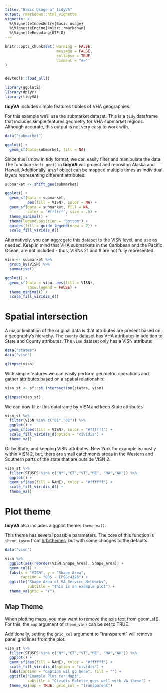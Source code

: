 ```yaml
---
title: "Basic Usage of tidyVA"
output: rmarkdown::html_vignette
vignette: >
  %\VignetteIndexEntry{Basic usage}
  %\VignetteEngine{knitr::rmarkdown}
  %\VignetteEncoding{UTF-8}
---
```


```r
knitr::opts_chunk$set( warning = FALSE,
                       message = FALSE,
                       collapse = TRUE,
                       comment = "#>"
)


devtools::load_all()

```


```r
library(ggplot2)
library(dplyr)
library(tidyVA)
```

__tidyVA__ includes simple features tibbles of VHA geographies.

For this example we'll use the submarket dataset.  This is a `tidy` dataframe that includes simple features geometry for VHA submarket regions.  Although accurate, this output is not very easy to work with.

```r
data("submarket")

ggplot() + 
  geom_sf(data=submarket, fill = NA)

```


Since this is now in tidy format, we can easily filter and manipulate the data. The function `shift_geo()` in __tidyVA__ will project and repositon Alaska and Hawaii. Additionally, an  sf object can be mapped multiple times as individual layers representing different attributes: 


```r
submarket <- shift_geo(submarket)

ggplot() + 
  geom_sf(data = submarket,           
          aes(fill = VISN), color = NA) +  
  geom_sf(data = submarket, fill = NA, 
          color = "#ffffff", size = .5) + 
  theme_minimal() + 
  theme(legend.position = "bottom") +
  guides(fill = guide_legend(nrow = 2)) +
  scale_fill_viridis_d()

```

Alternatively, you can aggregate this dataset to the VISN level, and use as needed.  Keep in mind that VHA submarkets in the Caribbean and the Pacific Ocean, are not included - thus, VISNs 21 and 8 are not fully represented.


```r
visn <- submarket %>% 
  group_by(VISN) %>% 
  summarise()

ggplot() + 
  geom_sf(data = visn, aes(fill = VISN), 
          show.legend = FALSE) +
  theme_minimal() + 
  scale_fill_viridis_d()

```

# Spatial intersection

A major limitation of the original data is that attributes are present based on a geography's hierachy. The `county` dataset has VHA attributes in addition to State and County attributes.  The `visn` dataset only has a VISN attribute:

```r
data("states")
data("visn")

glimpse(visn)

```

With simple features we can easily perform geometric operations and gather attributes based on a spatial relationship:

```r
visn_st <- sf::st_intersection(states, visn)

glimpse(visn_st)

```

We can now filter this dataframe by VISN and keep State attributes

```r

visn_st %>% 
  filter(VISN %in% c("01","02")) %>% 
  ggplot() + 
  geom_sf(aes(fill = VISN), color = "#ffffff") +
  scale_fill_viridis_d(option = "cividis") +
  theme_va()

```

Or by State, and keeping VISN attributes. New York for example is mostly within VISN 2, but, there are small catchments areas in the Western and Southern parts of the state that are outside VISN 2.

```r

visn_st %>% 
  filter(STUSPS %in% c("NY","CT","VT","ME", "MA","NH")) %>% 
  ggplot() + 
  geom_sf(aes(fill = NAME), color = "#ffffff") +
  scale_fill_viridis_d() +
  theme_va()

```

# Plot theme

__tidyVA__ also includes a ggplot theme: `theme_va()`. 

This theme has several possible parameters.  The core of this function is `theme_ipsum` from [hrbrthemes](https://hrbrmstr.github.io/hrbrthemes/), but with some changes to the defaults.

```r
data("visn")

visn %>% 
  ggplot(aes(reorder(VISN,Shape_Area), Shape_Area)) +
  geom_col() + 
  labs(x = "VISN", y = "Shape Area", 
       caption = "CRS - EPSG:4326") +
  ggtitle("Shape Area of VA Service Networks", 
          subtitle = "This is an example plot") +
  theme_va(grid = "Y")

```

## Map Theme

When plotting maps, you may want to remove the axis text from geom_sf(). For this, the `map` argument of `theme_va()` can be set to TRUE.

Additionally, setting the `grid_col` argument to "transparent" will remove panel grid lines from the plot.

```r
visn_st %>% 
  filter(STUSPS %in% c("NY","CT","VT","ME", "MA","NH")) %>% 
  ggplot() + 
  geom_sf(aes(fill = NAME), color = "#ffffff") +
  scale_fill_viridis_d(option = "cividis") +
  labs(caption = "Caption wil go here", fill = "") +
  ggtitle("Example Plot for Maps", 
          subtitle = "Cividis Palette goes well with VA theme") +
  theme_va(map = TRUE, grid_col = "transparent") 
```
